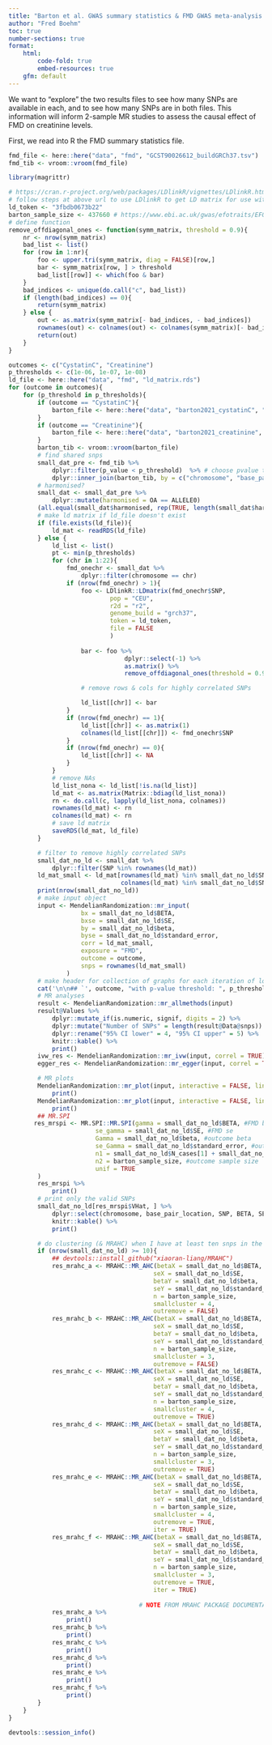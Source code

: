 ```yaml
---
title: "Barton et al. GWAS summary statistics & FMD GWAS meta-analysis summary statistics"
author: "Fred Boehm"
toc: true
number-sections: true
format: 
    html:
        code-fold: true
        embed-resources: true
    gfm: default
---
```


We want to "explore" the two results files to see how many SNPs are available in each, and to see 
how many SNPs are in both files. This information will inform 2-sample MR studies to 
assess the causal effect of FMD on creatinine levels.

First, we read into R the FMD summary statistics file.


```r
fmd_file <- here::here("data", "fmd", "GCST90026612_buildGRCh37.tsv")
fmd_tib <- vroom::vroom(fmd_file)
```



```r
library(magrittr)
```


```r
# https://cran.r-project.org/web/packages/LDlinkR/vignettes/LDlinkR.html
# follow steps at above url to use LDlinkR to get LD matrix for use with MendelianRandomization R pkg
ld_token <- "3fbdb0673b22"
barton_sample_size <- 437660 # https://www.ebi.ac.uk/gwas/efotraits/EFO_0004518 - see Barton et al. 2021
# define function
remove_offdiagonal_ones <- function(symm_matrix, threshold = 0.9){
    nr <- nrow(symm_matrix)
    bad_list <- list()
    for (row in 1:nr){
        foo <- upper.tri(symm_matrix, diag = FALSE)[row,]
        bar <- symm_matrix[row, ] > threshold
        bad_list[[row]] <- which(foo & bar)
    }
    bad_indices <- unique(do.call("c", bad_list))
    if (length(bad_indices) == 0){
        return(symm_matrix)
    } else {
        out <- as.matrix(symm_matrix[- bad_indices, - bad_indices])
        rownames(out) <- colnames(out) <- colnames(symm_matrix)[- bad_indices]
        return(out)
    }
}
```




```r
outcomes <- c("CystatinC", "Creatinine")
p_thresholds <- c(1e-06, 1e-07, 1e-08)
ld_file <- here::here("data", "fmd", "ld_matrix.rds")
for (outcome in outcomes){
    for (p_threshold in p_thresholds){
        if (outcome == "CystatinC"){
            barton_file <- here::here("data", "barton2021_cystatinC", "GCST90025945_buildGRCh37.tsv")
        }
        if (outcome == "Creatinine"){
            barton_file <- here::here("data", "barton2021_creatinine", "GCST90025946_buildGRCh37.tsv")
        }
        barton_tib <- vroom::vroom(barton_file)
        # find shared snps
        small_dat_pre <- fmd_tib %>%
            dplyr::filter(p_value < p_threshold)  %>% # choose pvalue threshold     
            dplyr::inner_join(barton_tib, by = c("chromosome", "base_pair_location"))
        # harmonised? 
        small_dat <- small_dat_pre %>%
            dplyr::mutate(harmonised = OA == ALLELE0)
        (all.equal(small_dat$harmonised, rep(TRUE, length(small_dat$harmonised))))
        # make ld matrix if ld_file doesn't exist
        if (file.exists(ld_file)){
            ld_mat <- readRDS(ld_file)
        } else {
            ld_list <- list()
            pt <- min(p_thresholds)
            for (chr in 1:22){
                fmd_onechr <- small_dat %>%
                    dplyr::filter(chromosome == chr)
                if (nrow(fmd_onechr) > 1){
                    foo <- LDlinkR::LDmatrix(fmd_onechr$SNP, 
                            pop = "CEU", 
                            r2d = "r2", 
                            genome_build = "grch37",
                            token = ld_token, 
                            file = FALSE
                            ) 
                    
                    bar <- foo %>% 
                                dplyr::select(-1) %>%
                                as.matrix() %>%
                                remove_offdiagonal_ones(threshold = 0.99)

                    # remove rows & cols for highly correlated SNPs 

                    ld_list[[chr]] <- bar
                }
                if (nrow(fmd_onechr) == 1){
                    ld_list[[chr]] <- as.matrix(1)
                    colnames(ld_list[[chr]]) <- fmd_onechr$SNP      
                }
                if (nrow(fmd_onechr) == 0){
                    ld_list[[chr]] <- NA
                }
            }
            # remove NAs
            ld_list_nona <- ld_list[!is.na(ld_list)]
            ld_mat <- as.matrix(Matrix::bdiag(ld_list_nona))
            rn <- do.call(c, lapply(ld_list_nona, colnames))
            rownames(ld_mat) <- rn
            colnames(ld_mat) <- rn
            # save ld matrix
            saveRDS(ld_mat, ld_file)
        }

        # filter to remove highly correlated SNPs
        small_dat_no_ld <- small_dat %>%
            dplyr::filter(SNP %in% rownames(ld_mat))
        ld_mat_small <- ld_mat[rownames(ld_mat) %in% small_dat_no_ld$SNP, 
                               colnames(ld_mat) %in% small_dat_no_ld$SNP]
        print(nrow(small_dat_no_ld))
        # make input object
        input <- MendelianRandomization::mr_input(
                    bx = small_dat_no_ld$BETA, 
                    bxse = small_dat_no_ld$SE, 
                    by = small_dat_no_ld$beta, 
                    byse = small_dat_no_ld$standard_error,
                    corr = ld_mat_small,
                    exposure = "FMD",
                    outcome = outcome,
                    snps = rownames(ld_mat_small)
                )
        # make header for collection of graphs for each iteration of loop
        cat('\n\n## `', outcome, "with p-value threshold: ", p_threshold, '`\n\n')    
        # MR analyses   
        result <- MendelianRandomization::mr_allmethods(input)
        result@Values %>% 
            dplyr::mutate_if(is.numeric, signif, digits = 2) %>%
            dplyr::mutate("Number of SNPs" = length(result@Data@snps)) %>%
            dplyr::rename("95% CI lower" = 4, "95% CI upper" = 5) %>%
            knitr::kable() %>%
            print()
        ivw_res <- MendelianRandomization::mr_ivw(input, correl = TRUE)
        egger_res <- MendelianRandomization::mr_egger(input, correl = TRUE)

        # MR plots
        MendelianRandomization::mr_plot(input, interactive = FALSE, line = "ivw", labels = TRUE, orientate = TRUE) %>%
            print()
        MendelianRandomization::mr_plot(input, interactive = FALSE, line = "egger", labels = TRUE, orientate = TRUE) %>%
            print()
        ## MR.SPI
       res_mrspi <- MR.SPI::MR.SPI(gamma = small_dat_no_ld$BETA, #FMD beta. lowercase gamma is the exposure
                        se_gamma = small_dat_no_ld$SE, #FMD se
                        Gamma = small_dat_no_ld$beta, #outcome beta
                        se_Gamma = small_dat_no_ld$standard_error, #outcome se
                        n1 = small_dat_no_ld$N_cases[1] + small_dat_no_ld$N_ctrls[1],# FMD sample size
                        n2 = barton_sample_size, #outcome sample size
                        unif = TRUE
        ) 
        res_mrspi %>%
            print()
        # print only the valid SNPs
        small_dat_no_ld[res_mrspi$VHat, ] %>%
            dplyr::select(chromosome, base_pair_location, SNP, BETA, SE, p_value.x, p_value.y) %>%
            knitr::kable() %>%
            print()

        # do clustering (& MRAHC) when I have at least ten snps in the dataset
        if (nrow(small_dat_no_ld) >= 10){
            ## devtools::install_github("xiaoran-liang/MRAHC")
            res_mrahc_a <- MRAHC::MR_AHC(betaX = small_dat_no_ld$BETA, 
                                        seX = small_dat_no_ld$SE,
                                        betaY = small_dat_no_ld$beta,
                                        seY = small_dat_no_ld$standard_error,
                                        n = barton_sample_size,
                                        smallcluster = 4,
                                        outremove = FALSE)
            res_mrahc_b <- MRAHC::MR_AHC(betaX = small_dat_no_ld$BETA, 
                                        seX = small_dat_no_ld$SE,
                                        betaY = small_dat_no_ld$beta,
                                        seY = small_dat_no_ld$standard_error,
                                        n = barton_sample_size,
                                        smallcluster = 3,
                                        outremove = FALSE)
            res_mrahc_c <- MRAHC::MR_AHC(betaX = small_dat_no_ld$BETA, 
                                        seX = small_dat_no_ld$SE,
                                        betaY = small_dat_no_ld$beta,
                                        seY = small_dat_no_ld$standard_error,
                                        n = barton_sample_size,
                                        smallcluster = 4,
                                        outremove = TRUE)
            res_mrahc_d <- MRAHC::MR_AHC(betaX = small_dat_no_ld$BETA, 
                                        seX = small_dat_no_ld$SE,
                                        betaY = small_dat_no_ld$beta,
                                        seY = small_dat_no_ld$standard_error,
                                        n = barton_sample_size,
                                        smallcluster = 3,
                                        outremove = TRUE)
            res_mrahc_e <- MRAHC::MR_AHC(betaX = small_dat_no_ld$BETA, 
                                        seX = small_dat_no_ld$SE,
                                        betaY = small_dat_no_ld$beta,
                                        seY = small_dat_no_ld$standard_error,
                                        n = barton_sample_size,
                                        smallcluster = 4,
                                        outremove = TRUE, 
                                        iter = TRUE)
            res_mrahc_f <- MRAHC::MR_AHC(betaX = small_dat_no_ld$BETA, 
                                        seX = small_dat_no_ld$SE,
                                        betaY = small_dat_no_ld$beta,
                                        seY = small_dat_no_ld$standard_error,
                                        n = barton_sample_size,
                                        smallcluster = 3,
                                        outremove = TRUE,
                                        iter = TRUE)
        
                                    # NOTE FROM MRAHC PACKAGE DOCUMENTATION: #'In a two-sample MR design, we recommend using the sample size of the outcome sample.
            res_mrahc_a %>%
                print()
            res_mrahc_b %>%
                print()
            res_mrahc_c %>%
                print()
            res_mrahc_d %>%
                print()
            res_mrahc_e %>%
                print()
            res_mrahc_f %>%
                print()
        }
    }
}
```

```r
devtools::session_info()
```

